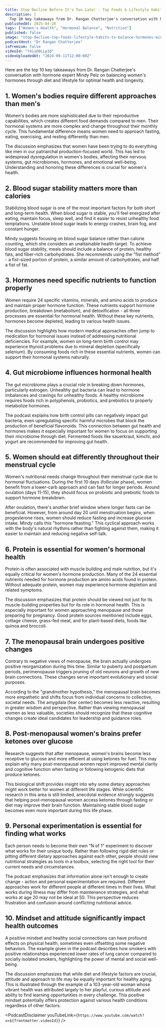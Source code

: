 ```yaml
---
title: Stop Decline Before It's Too Late! - Top Foods & Lifestyle Habits To Balance Hormones | Mindy Pelz
description: |
  Top 10 key takeaways from Dr. Rangan Chatterjee's conversation with hormone expert Mindy Pelz on balancing women's hormones through diet and lifestyle for optimal health and longevity.
publishedAt: 2025-04-20
tags: ["Women's Health", "Hormonal Balance", "Nutrition"]
published: false
image: "stop-decline-top-foods-lifestyle-habits-to-balance-hormones-mindy-pelz.jpg"
podcastHost: "Dr Rangan Chatterjee"
isPremium: false
videoId: "Y4iuO8LLp1Q"
videoUploadedAt: "2024-09-11T12:00:00Z"
---
```



<PodcastSummaryPageLayout frontmatter={frontmatter}>
Here are the top 10 key takeaways from Dr. Rangan Chatterjee's conversation with hormone expert Mindy Pelz on balancing women's hormones through diet and lifestyle for optimal health and longevity.

## 1. Women's bodies require different approaches than men's

Women's bodies are more sophisticated due to their reproductive capabilities, which creates different food demands compared to men. Their hormonal systems are more complex and change throughout their monthly cycle. This fundamental difference means women need to approach fasting, eating, exercising, and resting differently than men.

The discussion emphasizes that women have been trying to do everything like men in our patriarchal production-focused world. This has led to widespread dysregulation in women's bodies, affecting their nervous systems, gut microbiomes, hormones, and emotional well-being. Understanding and honoring these differences is crucial for women's health.

## 2. Blood sugar stability matters more than calories

Stabilizing blood sugar is one of the most important factors for both short and long-term health. When blood sugar is stable, you'll feel energized after eating, maintain focus, sleep well, and find it easier to resist unhealthy food temptations. Unstable blood sugar leads to energy crashes, brain fog, and constant hunger.

Mindy suggests focusing on blood sugar balance rather than calorie counting, which she considers an unattainable health target. To achieve blood sugar stability, meals should include a balance of protein, healthy fats, and fiber-rich carbohydrates. She recommends using the "fist method" - a fist-sized portion of protein, a similar amount of carbohydrates, and half a fist of fat.

## 3. Hormones need specific nutrients to function properly

Women require 24 specific vitamins, minerals, and amino acids to produce and maintain proper hormone function. These nutrients support hormone production, breakdown (metabolism), and detoxification - all three processes are essential for hormonal health. Without these key nutrients, hormones become depleted, leading to various health issues.

The discussion highlights how modern medical approaches often jump to medication for hormonal issues instead of addressing nutritional deficiencies. For example, women on long-term birth control may experience thyroid problems due to mineral depletion (specifically selenium). By consuming foods rich in these essential nutrients, women can support their hormonal systems naturally.

## 4. Gut microbiome influences hormonal health

The gut microbiome plays a crucial role in breaking down hormones, particularly estrogen. Unhealthy gut bacteria can lead to hormone imbalances and cravings for unhealthy foods. A healthy microbiome requires foods rich in polyphenols, probiotics, and prebiotics to properly metabolize hormones.

The podcast explains how birth control pills can negatively impact gut bacteria, even upregulating specific harmful microbes that block the production of beneficial flavonoids. This connection between gut health and hormones makes it especially important for women to focus on supporting their microbiome through diet. Fermented foods like sauerkraut, kimchi, and yogurt are recommended for improving gut health.

## 5. Women should eat differently throughout their menstrual cycle

Women's nutritional needs change throughout their menstrual cycle due to hormonal fluctuations. During the first 10 days (follicular phase), women benefit from a lower-carb approach and can fast for longer periods. Around ovulation (days 11-15), they should focus on probiotic and prebiotic foods to support hormone breakdown.

After ovulation, there's another brief window where longer fasts can be beneficial. However, from around day 20 until menstruation begins, when progesterone rises, women should reduce fasting and increase glucose intake. Mindy calls this "hormone feasting." This cyclical approach works with the body's natural rhythms rather than fighting against them, making it easier to maintain and reducing negative self-talk.

## 6. Protein is essential for women's hormonal health

Protein is often associated with muscle building and male nutrition, but it's equally critical for women's hormone production. Many of the 24 essential nutrients needed for hormone production are amino acids found in protein. Without adequate protein, women may experience hormone depletion and related symptoms.

The discussion emphasizes that protein should be viewed not just for its muscle-building properties but for its role in hormonal health. This is especially important for women approaching menopause and those preparing for pregnancy. Good protein sources mentioned include eggs, cottage cheese, grass-fed meat, and for plant-based diets, foods like quinoa and broccoli.

## 7. The menopausal brain undergoes positive changes

Contrary to negative views of menopause, the brain actually undergoes positive reorganization during this time. Similar to puberty and postpartum periods, perimenopause triggers pruning of old neurons and growth of new brain connections. These changes serve important evolutionary and social purposes.

According to the "grandmother hypothesis," the menopausal brain becomes more empathetic and shifts focus from individual concerns to collective, societal needs. The amygdala (fear center) becomes less reactive, resulting in greater wisdom and perspective. Rather than viewing menopausal women as less valuable, societies should recognize that these cognitive changes create ideal candidates for leadership and guidance roles.

## 8. Post-menopausal women's brains prefer ketones over glucose

Research suggests that after menopause, women's brains become less receptive to glucose and more efficient at using ketones for fuel. This may explain why many post-menopausal women report improved mental clarity and cognitive function when fasting or following ketogenic diets that produce ketones.

This biological shift provides insight into why some dietary approaches might work better for women at different life stages. While scientific research in this area is still limited, anecdotal evidence strongly suggests that helping post-menopausal women access ketones through fasting or diet may improve their brain function. Maintaining stable blood sugar becomes even more important during this life phase.

## 9. Personal experimentation is essential for finding what works

Each person needs to become their own "N of 1" experiment to discover what works for their unique body. Rather than following rigid diet rules or pitting different dietary approaches against each other, people should view nutritional strategies as tools in a toolbox, selecting the right tool for their current needs and circumstances.

The podcast emphasizes that information alone isn't enough to create change - action and personal experimentation are required. Different approaches work for different people at different times in their lives. What works during illness may differ from maintenance strategies, and what works at age 20 may not be ideal at 50. This perspective reduces frustration and confusion around conflicting nutritional advice.

## 10. Mindset and attitude significantly impact health outcomes

A positive mindset and healthy social connections can have profound effects on physical health, sometimes even offsetting some negative behaviors. The example given in the podcast describes how smokers with positive relationships experienced lower rates of lung cancer compared to socially isolated smokers, highlighting the power of mental and social well-being.

The discussion emphasizes that while diet and lifestyle factors are crucial, attitude and approach to life may be equally important for healthy aging. This is illustrated through the example of a 103-year-old woman whose vibrant health was attributed largely to her playful, curious attitude and ability to find learning opportunities in every challenge. This positive mindset potentially offers protection against various health conditions regardless of other factors.

<PodcastDisclaimer
  youTubeLink={`https://www.youtube.com/watch?v=${frontmatter.videoId}`}
/>

</PodcastSummaryPageLayout>
